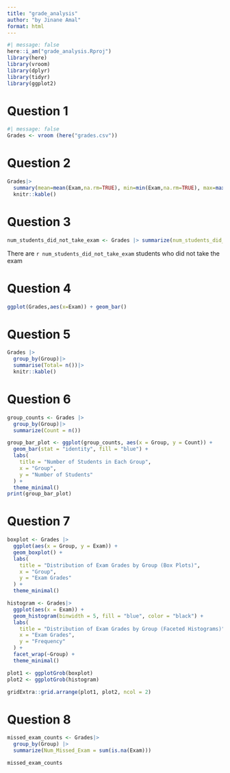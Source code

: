 ```yaml
---
title: "grade_analysis"
author: "by Jinane Amal"
format: html
---
```

```r
#| message: false 
here::i_am("grade_analysis.Rproj")
library(here)
library(vroom)
library(dplyr)
library(tidyr)
library(ggplot2)
```

# Question 1 
```r
#| message: false 
Grades <- vroom (here("grades.csv"))
```
# Question 2
```r
Grades|>
  summary(mean=mean(Exam,na.rm=TRUE), min=min(Exam,na.rm=TRUE), max=max(Exam,na.rm=TRUE),median=median(Exam,na.rm=TRUE)) |>
  knitr::kable()

```
# Question 3

```r
num_students_did_not_take_exam <- Grades |> summarize(num_students_did_not_take_exam = sum(is.na(Exam)))
```

There are `r num_students_did_not_take_exam` students who did not take the exam

# Question 4

```r
ggplot(Grades,aes(x=Exam)) + geom_bar()

```
# Question 5
```r
Grades |> 
  group_by(Group)|>
  summarise(Total= n())|>
  knitr::kable()

```

# Question 6
```r

group_counts <- Grades |>
  group_by(Group)|>
  summarize(Count = n())

group_bar_plot <- ggplot(group_counts, aes(x = Group, y = Count)) +
  geom_bar(stat = "identity", fill = "blue") +
  labs(
    title = "Number of Students in Each Group",
    x = "Group",
    y = "Number of Students"
  ) +
  theme_minimal()
print(group_bar_plot)

```
# Question 7 
```r

boxplot <- Grades |>
  ggplot(aes(x = Group, y = Exam)) +
  geom_boxplot() +
  labs(
    title = "Distribution of Exam Grades by Group (Box Plots)",
    x = "Group",
    y = "Exam Grades"
  ) +
  theme_minimal()

histogram <- Grades|>
  ggplot(aes(x = Exam)) +
  geom_histogram(binwidth = 5, fill = "blue", color = "black") +
  labs(
    title = "Distribution of Exam Grades by Group (Faceted Histograms)",
    x = "Exam Grades",
    y = "Frequency"
  ) +
  facet_wrap(~Group) +
  theme_minimal()

plot1 <- ggplotGrob(boxplot)
plot2 <- ggplotGrob(histogram)

gridExtra::grid.arrange(plot1, plot2, ncol = 2)

```
# Question 8
```r

missed_exam_counts <- Grades|>
  group_by(Group) |>
  summarize(Num_Missed_Exam = sum(is.na(Exam)))

missed_exam_counts

```

